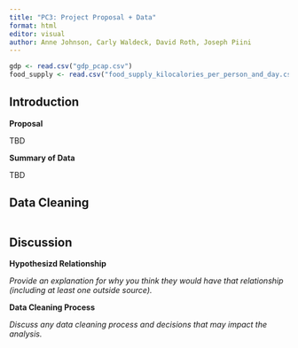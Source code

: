 ```yaml
---
title: "PC3: Project Proposal + Data"
format: html
editor: visual
author: Anne Johnson, Carly Waldeck, David Roth, Joseph Piini
---
```


```r

gdp <- read.csv("gdp_pcap.csv")
food_supply <- read.csv("food_supply_kilocalories_per_person_and_day.csv")
```

## Introduction

**Proposal**

TBD

**Summary of Data**

TBD

## Data Cleaning

```r

```

## Discussion

**Hypothesizd Relationship**

*Provide an explanation for why you think they would have that relationship (including at least one outside source).*

**Data Cleaning Process**

*Discuss any data cleaning process and decisions that may impact the analysis.*
